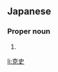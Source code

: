 ==Japanese==
{{ja-kanjitab|かつ|し}}

===Proper noun===
{{ja-pos|かつし|proper}}

# {{given name|male|lang=ja|sort=かつし}}

[[li:克史]]